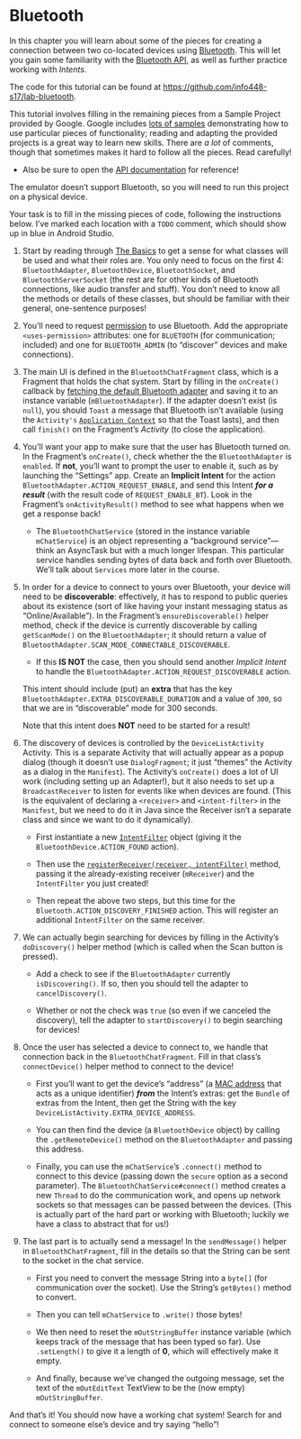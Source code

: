 # Bluetooth
In this chapter you will learn about some of the pieces for creating a connection between two co-located devices using [Bluetooth](https://en.wikipedia.org/wiki/Bluetooth). This will let you gain some familiarity with the [Bluetooth API](https://developer.android.com/guide/topics/connectivity/bluetooth.html), as well as further practice working with _Intents_.

<p class="alert alert-info">The code for this tutorial can be found at <https://github.com/info448-s17/lab-bluetooth>.</p>

This tutorial involves filling in the remaining pieces from a Sample Project provided by Google. Google includes [lots of samples](http://developer.android.com/samples/index.html) demonstrating how to use particular pieces of functionality; reading and adapting the provided projects is a great way to learn new skills. There are _a lot_ of comments, though that sometimes makes it hard to follow all the pieces. Read carefully!

- Also be sure to open the [API documentation](https://developer.android.com/guide/topics/connectivity/bluetooth.html) for reference!

<p class="alert alert-warning">The emulator doesn't support Bluetooth, so you will need to run this project on a physical device.</p>

Your task is to fill in the missing pieces of code, following the instructions below. I've marked each location with a `TODO` comment, which should show up in blue in Android Studio.

1. Start by reading through [The Basics](http://developer.android.com/guide/topics/connectivity/bluetooth.html#TheBasics) to get a sense for what classes will be used and what their roles are. You only need to focus on the first 4: `BluetoothAdapter`, `BluetoothDevice`, `BluetoothSocket`, and `BluetoothServerSocket` (the rest are for other kinds of Bluetooth connections, like audio transfer and stuff). You don't need to know all the methods or details of these classes, but should be familiar with their general, one-sentence purposes!

2. You'll need to request [permission](http://developer.android.com/guide/topics/connectivity/bluetooth.html#Permissions) to use Bluetooth. Add the appropriate `<uses-permission>` attributes: one for `BLUETOOTH` (for communication; included) and one for `BLUETOOTH_ADMIN` (to "discover" devices and make connections).

3. The main UI is defined in the `BluetoothChatFragment` class, which is a Fragment that holds the chat system. Start by filling in the `onCreate()` callback by <a href="http://developer.android.com/reference/android/bluetooth/BluetoothAdapter.html#getDefaultAdapter()">fetching the default Bluetooth adapter</a> and saving it to an instance variable (`mBluetoothAdapter`). If the adapter doesn't exist (is `null`), you should `Toast` a message that Bluetooth isn't available (using the `Activity's` <a href="http://developer.android.com/reference/android/content/ContextWrapper.html#getApplicationContext()">`Application Context`</a> so that the Toast lasts), and then call `finish()` on the Fragment's _Activity_ (to close the application).

4. You'll want your app to make sure that the user has Bluetooth turned on. In the Fragment's `onCreate()`, check whether the the `BluetoothAdapter` is `enabled`. If **not**, you'll want to prompt the user to enable it, such as by launching the "Settings" app. Create an **Implicit Intent** for the action `BluetoothAdapter.ACTION_REQUEST_ENABLE`, and send this Intent ___for a result___ (with the result code of `REQUEST_ENABLE_BT`). Look in the Fragment's `onActivityResult()` method to see what happens when we get a response back!

    - The `BluetoothChatService` (stored in the instance variable `mChatService`) is an object representing a "background service"&mdash;think an AsyncTask but with a much longer lifespan. This particular service handles sending bytes of data back and forth over Bluetooth. We'll talk about `Services` more later in the course.

5. In order for a device to connect to yours over Bluetooth, your device will need to be **discoverable**: effectively, it has to respond to public queries about its existence (sort of like having your instant messaging status as "Online/Available"). In the Fragment's `ensureDiscoverable()` helper method, check if the device is currently discoverable by calling `getScanMode()` on the `BluetoothAdapter`; it should return a value of `BluetoothAdapter.SCAN_MODE_CONNECTABLE_DISCOVERABLE`.

    - If this **IS NOT** the case, then you should send another _Implicit Intent_ to handle the `BluetoothAdapter.ACTION_REQUEST_DISCOVERABLE` action.

    This intent should include (put) an **extra** that has the key `BluetoothAdapter.EXTRA_DISCOVERABLE_DURATION` and a value of `300`, so that we are in "discoverable" mode for 300 seconds.

    Note that this intent does **NOT** need to be started for a result!

6. The discovery of devices is controlled by the `DeviceListActivity` Activity. This is a separate Activity that will actually appear as a popup dialog (though it doesn't use `DialogFragment`; it just "themes" the Activity as a dialog in the `Manifest`). The Activity's `onCreate()` does a lot of UI work (including setting up an Adapter!), but it also needs to set up a `BroadcastReceiver` to listen for events like when devices are found. (This is the equivalent of declaring a `<receiver>` and `<intent-filter>` in the `Manifest`, but we need to do it in Java since the Receiver isn't a separate class and since we want to do it dynamically).

    - First instantiate a new <a href="http://developer.android.com/reference/android/content/IntentFilter.html#IntentFilter(java.lang.String)">`IntentFilter`</a> object (giving it the `BluetoothDevice.ACTION_FOUND` action).

    - Then use the <a href="http://developer.android.com/reference/android/content/Context.html#registerReceiver(android.content.BroadcastReceiver, android.content.IntentFilter)">`registerReceiver(receiver, intentFilter)`</a> method, passing it the already-existing receiver (`mReceiver`) and the `IntentFilter` you just created!

    - Then repeat the above two steps, but this time for the `Bluetooth.ACTION_DISCOVERY_FINISHED` action. This will register an additional `IntentFilter` on the same receiver.

7. We can actually begin searching for devices by filling in the Activity's `doDiscovery()` helper method (which is called when the Scan button is pressed).

    - Add a check to see if the `BluetoothAdapter` currently `isDiscovering()`. If so, then you should tell the adapter to `cancelDiscovery()`.

    - Whether or not the check was `true` (so even if we canceled the discovery), tell the adapter to `startDiscovery()` to begin searching for devices!

8. Once the user has selected a device to connect to, we handle that connection back in the `BluetoothChatFragment`. Fill in that class's `connectDevice()` helper method to connect to the device!

    - First you'll want to get the device's "address" (a [MAC address](https://en.wikipedia.org/wiki/MAC_address) that acts as a unique identifier) ___from___ the Intent's extras: get the `Bundle` of extras from the Intent, then get the String with the key `DeviceListActivity.EXTRA_DEVICE_ADDRESS`.

    - You can then find the device (a `BluetoothDevice` object) by calling the `.getRemoteDevice()` method on the `BluetoothAdapter` and passing this address.

    - Finally, you can use the `mChatService`'s `.connect()` method to connect to this device (passing down the `secure` option as a second parameter). The `BluetoothChatService#connect()` method creates a new `Thread` to do the communication work, and opens up network sockets so that messages can be passed between the devices. (This is actually part of the hard part or working with Bluetooth; luckily we have a class to abstract that for us!)

9. The last part is to actually send a message! In the `sendMessage()` helper in `BluetoothChatFragment`, fill in the details so that the String can be sent to the socket in the chat service.

    - First you need to convert the message String into a `byte[]` (for communication over the socket). Use the String's `getBytes()` method to convert.

    - Then you can tell `mChatService` to `.write()` those bytes!

    - We then need to reset the `mOutStringBuffer` instance variable (which keeps track of the message that has been typed so far). Use `.setLength()` to give it a length of **0**, which will effectively make it empty.

    - And finally, because we've changed the outgoing message, set the text of the `mOutEditText` TextView to be the (now empty) `mOutStringBuffer`.

And that's it! You should now have a working chat system! Search for and connect to someone else's device and try saying "hello"!
